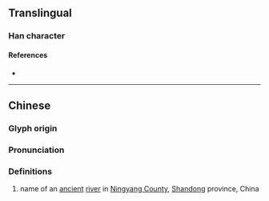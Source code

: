 {{character info}}
==Translingual==

===Han character===
{{Han char|rn=85|rad=水|as=20|sn=23|four=37120|canj=EANJ|ids=⿰氵闡}}

====References====
* {{Han ref|kx=0663.310|dkj=18793|dj=1072.190|hdz=31797.060|uh=705B|ud=28763|bh=F7E4|bd=63460}}

----

==Chinese==
{{zh-forms}}

===Glyph origin===
{{Han etym}}

===Pronunciation===
{{zh-pron
|m=chǎn
|c=cin2
|mc=y
|oc=y
|cat=pn
}}

===Definitions===
{{zh-hanzi}}

# name of an [[ancient]] [[river]] in [[w:Ningyang County|Ningyang County]], [[Shandong]] province, China